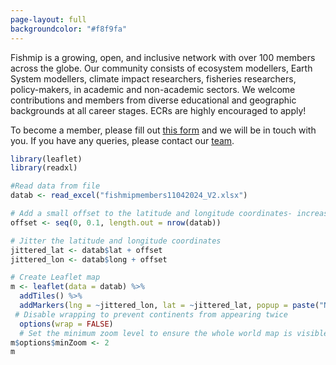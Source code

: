 ```yaml
---
page-layout: full
backgroundcolor: "#f8f9fa"
---
```


Fishmip is a growing, open, and inclusive network with over 100 members across the globe. Our community consists of ecosystem modellers, Earth System modellers, climate impact researchers, fisheries researchers, policy-makers, in academic and non-academic sectors. We welcome contributions and members from diverse educational and geographic backgrounds at all career stages. ECRs are highly encouraged to apply!

To become a member, please fill out [this form](https://forms.gle/gKbfzWwWR2dQnpgL9) and we will be in touch with you. If you have any queries, please contact our [team](mailto:fishmip.coordinators@gmail.com).

```r
library(leaflet)
library(readxl)

#Read data from file
datab <- read_excel("fishmipmembers11042024_V2.xlsx")

# Add a small offset to the latitude and longitude coordinates- increasing this will cause points to move significantly- CAUTION
offset <- seq(0, 0.1, length.out = nrow(datab))

# Jitter the latitude and longitude coordinates
jittered_lat <- datab$lat + offset
jittered_lon <- datab$long + offset

# Create Leaflet map
m <- leaflet(data = datab) %>%
  addTiles() %>%
  addMarkers(lng = ~jittered_lon, lat = ~jittered_lat, popup = paste("Name: ", datab$Name, "<br> Affiliation: ", datab$Affiliation, "<br> Model: ", datab$Model), clusterOptions = NULL)
 # Disable wrapping to prevent continents from appearing twice
  options(wrap = FALSE)
  # Set the minimum zoom level to ensure the whole world map is visible
m$options$minZoom <- 2
m
```
